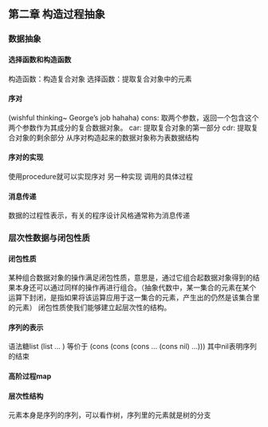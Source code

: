 == 第二章 构造过程抽象 ==
=== 数据抽象 ===
==== 选择函数和构造函数 ====
构造函数：构造复合对象
选择函数：提取复合对象中的元素
==== 序对 ====
(wishful thinking~ George’s job hahaha)
cons: 取两个参数，返回一个包含这个两个参数作为其成分的复合数据对象。
car: 提取复合对象的第一部分
cdr: 提取复合对象的剩余部分
从序对构造起来的数据对象称为表数据结构
==== 序对的实现 ====
使用procedure就可以实现序对
{{{scheme
(define (cons x y)
  (define (dispatch m)
    (cond ((= m 0) x)
          ((= m 1) y)
          (else (error "Argument not 0 or 1 -- CONS" m))))
  dispatch)

(define (car z) (z 0))
(define (cdr z) (z 1))
}}}
另一种实现
{{{scheme
(define (cons x y)
  (lambda (m) (m x y)))

(define (car z)
  (z (lambda (p q) p)))

(define (cdr z)
  (z (lambda (p q) q)))
}}}
调用的具体过程
{{{scheme
(car (cons 1 2))
(car (lambda(m)(m 1 2)))
((lambda(m)(m 1 2)(lambda(p q) p)))
((lambda(p q) p) 1 2)
((lambda(1 2) 1))
1
}}}

==== 消息传递 ====
数据的过程性表示，有关的程序设计风格通常称为消息传递

=== 层次性数据与闭包性质 ===
==== 闭包性质 ====
某种组合数据对象的操作满足闭包性质，意思是，通过它组合起数据对象得到的结果本身还可以通过同样的操作再进行组合。（抽象代数中，某一集合的元素在某个运算下封闭，是指如果将该运算应用于这一集合的元素，产生出的仍然是该集合里的元素）
闭包性质使我们能够建立起层次性的结构。

==== 序列的表示 ====
语法糖list
(list <a1> <a2> … <an>)
等价于
(cons <a1> (cons <a2> (cons … (cons <a_n> nil) …)))
其中nil表明序列的结束

==== 高阶过程map ====
{{{scheme
(define (map proc items)
  (if (null? items)
      nil
      (cons (proc (car items))
            (map (proc (cdr items))))))
}}}
==== 层次性结构 ====
元素本身是序列的序列，可以看作树，序列里的元素就是树的分支
{{images/sicp1.png}}
{{images/sicp2.png}}
